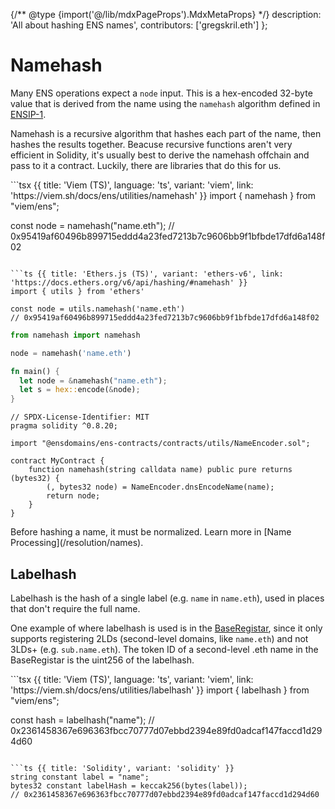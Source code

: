{/** @type {import('@/lib/mdxPageProps').MdxMetaProps} */}
    description: 'All about hashing ENS names',
    contributors: ['gregskril.eth']
};

# Namehash

Many ENS operations expect a `node` input. This is a hex-encoded 32-byte value that is derived from the name using the `namehash` algorithm defined in [ENSIP-1](/ensip/1).

Namehash is a recursive algorithm that hashes each part of the name, then hashes the results together. Beacuse recursive functions aren't very efficient in Solidity, it's usually best to derive the namehash offchain and pass to it a contract. Luckily, there are libraries that do this for us.

<CodeGroup title="Namehash">
```tsx {{ title: 'Viem (TS)', language: 'ts', variant: 'viem', link: 'https://viem.sh/docs/ens/utilities/namehash' }}
import { namehash } from "viem/ens";

const node = namehash("name.eth");
// 0x95419af60496b899715eddd4a23fed7213b7c9606bb9f1bfbde17dfd6a148f02
```

```ts {{ title: 'Ethers.js (TS)', variant: 'ethers-v6', link: 'https://docs.ethers.org/v6/api/hashing/#namehash' }}
import { utils } from 'ethers'

const node = utils.namehash('name.eth')
// 0x95419af60496b899715eddd4a23fed7213b7c9606bb9f1bfbde17dfd6a148f02
```

```python {{ title: "ens-namehash-py", variant: 'python', link: 'https://github.com/ConsenSysMesh/ens-namehash-py' }}
from namehash import namehash

node = namehash('name.eth')
```

```rust {{ title: "namehash-rust", link: "https://github.com/InstateDev/namehash-rust" }}
fn main() {
  let node = &namehash("name.eth");
  let s = hex::encode(&node);
}
```

```solidity {{ title: 'Solidity', variant: 'solidity' }}
// SPDX-License-Identifier: MIT
pragma solidity ^0.8.20;

import "@ensdomains/ens-contracts/contracts/utils/NameEncoder.sol";

contract MyContract {
    function namehash(string calldata name) public pure returns (bytes32) {
        (, bytes32 node) = NameEncoder.dnsEncodeName(name);
        return node;
    }
}
```
</CodeGroup>

<Note>
Before hashing a name, it must be normalized. Learn more in [Name Processing](/resolution/names).
</Note>

## Labelhash

Labelhash is the hash of a single label (e.g. `name` in `name.eth`), used in places that don't require the full name.

One example of where labelhash is used is in the [BaseRegistar](/registry/eth), since it only supports registering 2LDs (second-level domains, like `name.eth`) and not 3LDs+ (e.g. `sub.name.eth`). The token ID of a second-level .eth name in the BaseRegistar is the uint256 of the labelhash.

<CodeGroup title="Labelhash">
```tsx {{ title: 'Viem (TS)', language: 'ts', variant: 'viem', link: 'https://viem.sh/docs/ens/utilities/labelhash' }}
import { labelhash } from "viem/ens";

const hash = labelhash("name");
// 0x2361458367e696363fbcc70777d07ebbd2394e89fd0adcaf147faccd1d294d60
```

```ts {{ title: 'Solidity', variant: 'solidity' }}
string constant label = "name";
bytes32 constant labelHash = keccak256(bytes(label));
// 0x2361458367e696363fbcc70777d07ebbd2394e89fd0adcaf147faccd1d294d60
```
</CodeGroup>
